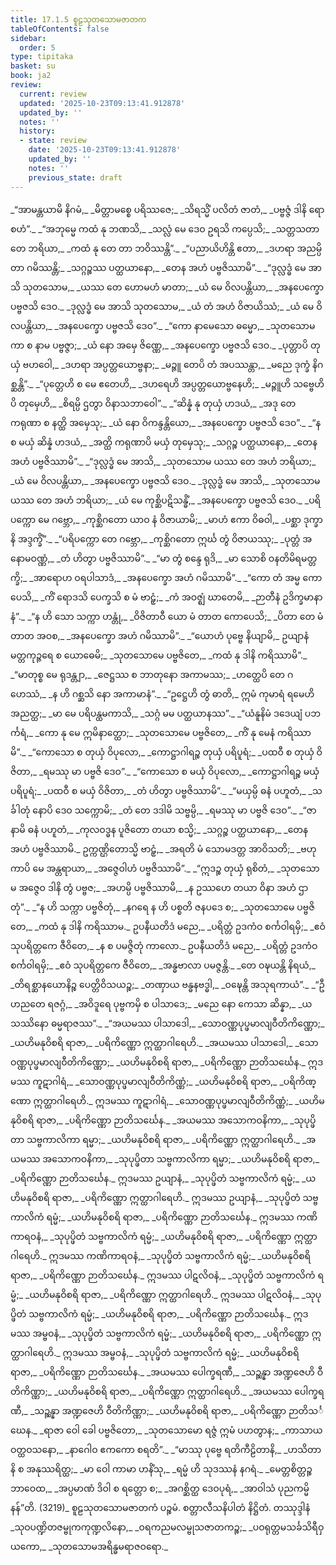```yaml
---
title: 17.1.5 စူဠသုတသောမဇာတက
tableOfContents: false
sidebar:
  order: 5
type: tipitaka
basket: su
book: ja2
review:
  current: review
  updated: '2025-10-23T09:13:41.912878'
  updated_by: ''
  notes: ''
  history:
  - state: review
    date: '2025-10-23T09:13:41.912878'
    updated_by: ''
    notes: ''
    previous_state: draft
---
```



<ReviewStatus review={frontmatter.review} showDetails={true} />

<HypothesisAnnotation frontmatter={frontmatter} />

<DynamicBreadcrumb />

<Division number="195" book="ja2" e="ch" v="23" p="25">

<Paragraph number="200" type="verses" book="ja2">
_“အာမန္တယာမိ နိဂမံ,_  
_မိတ္တာမစ္စေ ပရိဿဇေ;_  
_သိရသ္မိံ ပလိတံ ဇာတံ,_  
_ပဗ္ဗဇ္ဇံ ဒါနိ ရောစဟံ”._  

</Paragraph>

</Division>
<Division number="196" book="ja2" e="ch" v="23" p="25">

<Paragraph number="201" type="verses" book="ja2">
_“အဘုမ္မေ ကထံ နု ဘဏသိ,_  
_သလ္လံ မေ ဒေဝ ဥရသိ ကပ္ပေသိ;_  
_သတ္တသတာ တေ ဘရိယာ,_  
_ကထံ နု တေ တာ ဘဝိဿန္တိ”._  

</Paragraph>

</Division>
<Division number="197" book="ja2" e="ch" v="23" p="25">

<Paragraph number="202" type="verses" book="ja2">
_“ပညာယိဟိန္တိ ဧတာ,_  
_ဒဟရာ အညမ္ပိ တာ ဂမိဿန္တိ;_  
_သဂ္ဂဉ္စဿ ပတ္ထယာနော,_  
_တေန အဟံ ပဗ္ဗဇိဿာမိ”._  

</Paragraph>

</Division>
<Division number="198" book="ja2" e="ch" v="23" p="25">

<Paragraph number="203" type="verses" book="ja2">
_“ဒုလ္လဒ္ဓံ မေ အာသိ သုတသောမ,_  
_ယဿ တေ ဟောမဟံ မာတာ;_  
_ယံ မေ ဝိလပန္တိယာ,_  
_အနပေက္ခော ပဗ္ဗဇသိ ဒေဝ._  

</Paragraph>

</Division>
<Division number="199" book="ja2" e="ch" v="23" p="25">

<Paragraph number="204" type="verses" book="ja2">
_ဒုလ္လဒ္ဓံ မေ အာသိ သုတသောမ,_  
_ယံ တံ အဟံ ဝိဇာယိဿံ;_  
_ယံ မေ ဝိလပန္တိယာ,_  
_အနပေက္ခော ပဗ္ဗဇသိ ဒေဝ”._  

</Paragraph>

</Division>
<Division number="200" book="ja2" e="ch" v="23" p="25">

<Paragraph number="205" type="verses" book="ja2">
_“ကော နာမေသော ဓမ္မော,_  
_သုတသောမ ကာ စ နာမ ပဗ္ဗဇ္ဇာ;_  
_ယံ နော အမှေ ဇိဏ္ဏေ,_  
_အနပေက္ခော ပဗ္ဗဇသိ ဒေဝ._  

</Paragraph>

</Division>
<Division number="201" book="ja2" e="ch" v="23" p="25">

<Paragraph number="206" type="verses" book="ja2">
_ပုတ္တာပိ တုယှံ ဗဟဝေါ,_  
_ဒဟရာ အပ္ပတ္တယောဗ္ဗနာ;_  
_မဉ္ဇူ တေပိ တံ အပဿန္တာ,_  
_မညေ ဒုက္ခံ နိဂစ္ဆန္တိ”._  

</Paragraph>

</Division>
<Division number="202" book="ja2" e="ch" v="23" p="25">

<Paragraph number="207" type="verses" book="ja2">
_“ပုတ္တေဟိ စ မေ ဧတေဟိ,_  
_ဒဟရေဟိ အပ္ပတ္တယောဗ္ဗနေဟိ;_  
_မဉ္ဇူဟိ သဗ္ဗေဟိပိ တုမှေဟိ,_  
_စိရမ္ပိ ဌတွာ ဝိနာသဘာဝေါ”._  

</Paragraph>

</Division>
<Division number="203" book="ja2" e="ch" v="23" p="26">

<Paragraph number="208" type="verses" book="ja2">
_“ဆိန္နံ နု တုယှံ ဟဒယံ,_  
_အဒု တေ ကရုဏာ စ နတ္ထိ အမှေသု;_  
_ယံ နော ဝိကန္ဒန္တိယော,_  
_အနပေက္ခော ပဗ္ဗဇသိ ဒေဝ”._  

</Paragraph>

</Division>
<Division number="204" book="ja2" e="ch" v="23" p="26">

<Paragraph number="209" type="verses" book="ja2">
_“န စ မယှံ ဆိန္နံ ဟဒယံ,_  
_အတ္ထိ ကရုဏာပိ မယှံ တုမှေသု;_  
_သဂ္ဂဉ္စ ပတ္ထယာနော,_  
_တေန အဟံ ပဗ္ဗဇိဿာမိ”._  

</Paragraph>

</Division>
<Division number="205" book="ja2" e="ch" v="23" p="26">

<Paragraph number="210" type="verses" book="ja2">
_“ဒုလ္လဒ္ဓံ မေ အာသိ,_  
_သုတသောမ ယဿ တေ အဟံ ဘရိယာ;_  
_ယံ မေ ဝိလပန္တိယာ,_  
_အနပေက္ခော ပဗ္ဗဇသိ ဒေဝ._  

</Paragraph>

</Division>
<Division number="206" book="ja2" e="ch" v="23" p="26">

<Paragraph number="211" type="verses" book="ja2">
_ဒုလ္လဒ္ဓံ မေ အာသိ,_  
_သုတသောမ ယဿ တေ အဟံ ဘရိယာ;_  
_ယံ မေ ကုစ္ဆိပဋိသန္ဓိံ,_  
_အနပေက္ခော ပဗ္ဗဇသိ ဒေဝ._  

</Paragraph>

</Division>
<Division number="207" book="ja2" e="ch" v="23" p="26">

<Paragraph number="212" type="verses" book="ja2">
_ပရိပက္ကော မေ ဂဗ္ဘော,_  
_ကုစ္ဆိဂတော ယာဝ နံ ဝိဇာယာမိ;_  
_မာဟံ ဧကာ ဝိဓဝါ,_  
_ပစ္ဆာ ဒုက္ခာနိ အဒ္ဒက္ခိံ”._  

</Paragraph>

</Division>
<Division number="208" book="ja2" e="ch" v="23" p="26">

<Paragraph number="213" type="verses" book="ja2">
_“ပရိပက္ကော တေ ဂဗ္ဘော,_  
_ကုစ္ဆိဂတော ဣင်္ဃ တွံ ဝိဇာယဿု;_  
_ပုတ္တံ အနောမဝဏ္ဏံ,_  
_တံ ဟိတွာ ပဗ္ဗဇိဿာမိ”._  

</Paragraph>

</Division>
<Division number="209" book="ja2" e="ch" v="23" p="26">

<Paragraph number="214" type="verses" book="ja2">
_“မာ တွံ စန္ဒေ ရုဒိ,_  
_မာ သောစိ ဝနတိမိရမတ္တက္ခိ;_  
_အာရောဟ ဝရပါသာဒံ,_  
_အနပေက္ခော အဟံ ဂမိဿာမိ”._  

</Paragraph>

</Division>
<Division number="210" book="ja2" e="ch" v="23" p="27">

<Paragraph number="215" type="verses" book="ja2">
_“ကော တံ အမ္မ ကောပေသိ,_  
_ကိံ ရောဒသိ ပေက္ခသိ စ မံ ဗာဠှံ;_  
_ကံ အဝဇ္ဈံ ဃာတေမိ,_  
_ဉာတီနံ ဥဒိက္ခမာနာနံ”._  

</Paragraph>

</Division>
<Division number="211" book="ja2" e="ch" v="23" p="27">

<Paragraph number="216" type="verses" book="ja2">
_“န ဟိ သော သက္ကာ ဟန္တုံ,_  
_ဝိဇိတာဝီ ယော မံ တာတ ကောပေသိ;_  
_ပိတာ တေ မံ တာတ အဝစ,_  
_အနပေက္ခော အဟံ ဂမိဿာမိ”._  

</Paragraph>

</Division>
<Division number="212" book="ja2" e="ch" v="23" p="27">

<Paragraph number="217" type="verses" book="ja2">
_“ယောဟံ ပုဗ္ဗေ နိယျာမိ,_  
ဥယျာနံ မတ္တကုဉ္ဇရေ စ ယောဓေမိ;_  
_သုတသောမေ ပဗ္ဗဇိတေ,_  
_ကထံ နု ဒါနိ ကရိဿာမိ”._  

</Paragraph>

</Division>
<Division number="213" book="ja2" e="ch" v="23" p="27">

<Paragraph number="218" type="verses" book="ja2">
_“မာတုစ္စ မေ ရုဒန္တျာ,_  
_ဇေဋ္ဌဿ စ ဘာတုနော အကာမဿ;_  
_ဟတ္ထေပိ တေ ဂဟေဿံ,_  
_န ဟိ ဂစ္ဆသိ နော အကာမာနံ”._  

</Paragraph>

</Division>
<Division number="214" book="ja2" e="ch" v="23" p="27">

<Paragraph number="219" type="verses" book="ja2">
_“ဥဋ္ဌေဟိ တွံ ဓာတိ,_  
ဣမံ ကုမာရံ ရမေဟိ အညတ္ထ;_  
_မာ မေ ပရိပန္ထမကာသိ,_  
_သဂ္ဂံ မမ ပတ္ထယာနဿ”._  

</Paragraph>

</Division>
<Division number="215" book="ja2" e="ch" v="23" p="27">

<Paragraph number="220" type="verses" book="ja2">
_“ယံနူနိမံ ဒဒေယျံ ပဘင်္ကရံ,_  
_ကော နု မေ ဣမိနာတ္ထော;_  
_သုတသောမေ ပဗ္ဗဇိတေ,_  
_ကိံ နု မေနံ ကရိဿာမိ”._  

</Paragraph>

</Division>
<Division number="216" book="ja2" e="ch" v="23" p="28">

<Paragraph number="221" type="verses" book="ja2">
_“ကောသော စ တုယှံ ဝိပုလော,_  
_ကောဋ္ဌာဂါရဉ္စ တုယှံ ပရိပူရံ;_  
_ပထဝီ စ တုယှံ ဝိဇိတာ,_  
_ရမဿု မာ ပဗ္ဗဇိ ဒေဝ”._  

</Paragraph>

</Division>
<Division number="217" book="ja2" e="ch" v="23" p="28">

<Paragraph number="222" type="verses" book="ja2">
_“ကောသော စ မယှံ ဝိပုလော,_  
_ကောဋ္ဌာဂါရဉ္စ မယှံ ပရိပူရံ;_  
_ပထဝီ စ မယှံ ဝိဇိတာ,_  
_တံ ဟိတွာ ပဗ္ဗဇိဿာမိ”._  

</Paragraph>

</Division>
<Division number="218" book="ja2" e="ch" v="23" p="28">

<Paragraph number="223" type="verses" book="ja2">
_“မယှမ္ပိ ဓနံ ပဟူတံ,_  
_သင်္ခါတုံ နောပိ ဒေဝ သက္ကောမိ;_  
_တံ တေ ဒဒါမိ သဗ္ဗမ္ပိ,_  
_ရမဿု မာ ပဗ္ဗဇိ ဒေဝ”._  

</Paragraph>

</Division>
<Division number="219" book="ja2" e="ch" v="23" p="28">

<Paragraph number="224" type="verses" book="ja2">
_“ဇာနာမိ ဓနံ ပဟူတံ,_  
_ကုလဝဒ္ဓန ပူဇိတော တယာ စသ္မိ;_  
_သဂ္ဂဉ္စ ပတ္ထယာနော,_  
_တေန အဟံ ပဗ္ဗဇိဿာမိ._  

</Paragraph>

</Division>
<Division number="220" book="ja2" e="ch" v="23" p="28">

<Paragraph number="225" type="verses" book="ja2">
ဥက္ကဏ္ဌိတောသ္မိ ဗာဠှံ,_  
_အရတိ မံ သောမဒတ္တ အာဝိသတိ;_  
_ဗဟုကာပိ မေ အန္တရာယာ,_  
_အဇ္ဇေဝါဟံ ပဗ္ဗဇိဿာမိ”._  

</Paragraph>

</Division>
<Division number="221" book="ja2" e="ch" v="23" p="28">

<Paragraph number="226" type="verses" book="ja2">
_“ဣဒဉ္စ တုယှံ ရုစိတံ,_  
_သုတသောမ အဇ္ဇေဝ ဒါနိ တွံ ပဗ္ဗဇ;_  
_အဟမ္ပိ ပဗ္ဗဇိဿာမိ,_  
_န ဥဿဟေ တယာ ဝိနာ အဟံ ဌာတုံ”._  

</Paragraph>

</Division>
<Division number="222" book="ja2" e="ch" v="23" p="28">

<Paragraph number="227" type="verses" book="ja2">
_“န ဟိ သက္ကာ ပဗ္ဗဇိတုံ,_  
_နဂရေ န ဟိ ပစ္စတိ ဇနပဒေ စ;_  
_သုတသောမေ ပဗ္ဗဇိတေ,_  
_ကထံ နု ဒါနိ ကရိဿာမ._  

</Paragraph>

</Division>
<Division number="223" book="ja2" e="ch" v="23" p="28">

<Paragraph number="228" type="verses" book="ja2">
ဥပနီယတိဒံ မညေ,_  
_ပရိတ္တံ ဥဒကံဝ စင်္ကဝါရမှိ;_  
_ဧဝံ သုပရိတ္တကေ ဇီဝိတေ,_  
_န စ ပမဇ္ဇိတုံ ကာလော._  

</Paragraph>

</Division>
<Division number="224" book="ja2" e="ch" v="23" p="28">

<Paragraph number="229" type="verses" book="ja2">
ဥပနီယတိဒံ မညေ,_  
_ပရိတ္တံ ဥဒကံဝ စင်္ကဝါရမှိ;_  
_ဧဝံ သုပရိတ္တကေ ဇီဝိတေ,_  
_အန္ဓဗာလာ ပမဇ္ဇန္တိ._  

</Paragraph>

</Division>
<Division number="225" book="ja2" e="ch" v="23" p="28">

<Paragraph number="230" type="verses" book="ja2">
_တေ ဝဍ္ဎယန္တိ နိရယံ,_  
_တိရစ္ဆာနယောနိဉ္စ ပေတ္တိဝိသယဉ္စ;_  
_တဏှာယ ဗန္ဓနဗဒ္ဓါ,_  
_ဝဍ္ဎေန္တိ အသုရကာယံ”._  

</Paragraph>

</Division>
<Division number="226" book="ja2" e="ch" v="23" p="29">

<Paragraph number="231" type="verses" book="ja2">
_“ဦဟညတေ ရဇဂ္ဂံ,_  
_အဝိဒူရေ ပုဗ္ဗကမှိ စ ပါသာဒေ;_  
_မညေ နော ကေသာ ဆိန္နာ,_  
_ယသဿိနော ဓမ္မရာဇဿ”._  

</Paragraph>

</Division>
<Division number="227" book="ja2" e="ch" v="23" p="29">

<Paragraph number="232" type="verses" book="ja2">
_“အယမဿ ပါသာဒေါ,_  
_သောဝဏ္ဏပုပ္ဖမာလျဝီတိကိဏ္ဏော;_  
_ယဟိမနုဝိစရိ ရာဇာ,_  
_ပရိကိဏ္ဏော ဣတ္ထာဂါရေဟိ._  

</Paragraph>

</Division>
<Division number="228" book="ja2" e="ch" v="23" p="29">

<Paragraph number="233" type="verses" book="ja2">
_အယမဿ ပါသာဒေါ,_  
_သောဝဏ္ဏပုပ္ဖမာလျဝီတိကိဏ္ဏော;_  
_ယဟိမနုဝိစရိ ရာဇာ,_  
_ပရိကိဏ္ဏော ဉာတိသင်္ဃေန._  

</Paragraph>

</Division>
<Division number="229" book="ja2" e="ch" v="23" p="29">

<Paragraph number="234" type="verses" book="ja2">
ဣဒမဿ ကူဋာဂါရံ,_  
_သောဝဏ္ဏပုပ္ဖမာလျဝီတိကိဏ္ဏံ;_  
_ယဟိမနုဝိစရိ ရာဇာ,_  
_ပရိကိဏ္ဏော ဣတ္ထာဂါရေဟိ._  

</Paragraph>

</Division>
<Division number="230" book="ja2" e="ch" v="23" p="29">

<Paragraph number="235" type="verses" book="ja2">
ဣဒမဿ ကူဋာဂါရံ,_  
_သောဝဏ္ဏပုပ္ဖမာလျဝီတိကိဏ္ဏံ;_  
_ယဟိမနုဝိစရိ ရာဇာ,_  
_ပရိကိဏ္ဏော ဉာတိသင်္ဃေန._  

</Paragraph>

</Division>
<Division number="231" book="ja2" e="ch" v="23" p="29">

<Paragraph number="236" type="verses" book="ja2">
_အယမဿ အသောကဝနိကာ,_  
_သုပုပ္ဖိတာ သဗ္ဗကာလိကာ ရမ္မာ;_  
_ယဟိမနုဝိစရိ ရာဇာ,_  
_ပရိကိဏ္ဏော ဣတ္ထာဂါရေဟိ._  

</Paragraph>

</Division>
<Division number="232" book="ja2" e="ch" v="23" p="29">

<Paragraph number="237" type="verses" book="ja2">
_အယမဿ အသောကဝနိကာ,_  
_သုပုပ္ဖိတာ သဗ္ဗကာလိကာ ရမ္မာ;_  
_ယဟိမနုဝိစရိ ရာဇာ,_  
_ပရိကိဏ္ဏော ဉာတိသင်္ဃေန._  

</Paragraph>

</Division>
<Division number="233" book="ja2" e="ch" v="23" p="29">

<Paragraph number="238" type="verses" book="ja2">
ဣဒမဿ ဥယျာနံ,_  
_သုပုပ္ဖိတံ သဗ္ဗကာလိကံ ရမ္မံ;_  
_ယဟိမနုဝိစရိ ရာဇာ,_  
_ပရိကိဏ္ဏော ဣတ္ထာဂါရေဟိ._  

</Paragraph>

</Division>
<Division number="234" book="ja2" e="ch" v="23" p="29">

<Paragraph number="239" type="verses" book="ja2">
ဣဒမဿ ဥယျာနံ,_  
_သုပုပ္ဖိတံ သဗ္ဗကာလိကံ ရမ္မံ;_  
_ယဟိမနုဝိစရိ ရာဇာ,_  
_ပရိကိဏ္ဏော ဉာတိသင်္ဃေန._  

</Paragraph>

</Division>
<Division number="235" book="ja2" e="ch" v="23" p="29">

<Paragraph number="240" type="verses" book="ja2">
ဣဒမဿ ကဏိကာရဝနံ,_  
_သုပုပ္ဖိတံ သဗ္ဗကာလိကံ ရမ္မံ;_  
_ယဟိမနုဝိစရိ ရာဇာ,_  
_ပရိကိဏ္ဏော ဣတ္ထာဂါရေဟိ._  

</Paragraph>

</Division>
<Division number="236" book="ja2" e="ch" v="23" p="29">

<Paragraph number="241" type="verses" book="ja2">
ဣဒမဿ ကဏိကာရဝနံ,_  
_သုပုပ္ဖိတံ သဗ္ဗကာလိကံ ရမ္မံ;_  
_ယဟိမနုဝိစရိ ရာဇာ,_  
_ပရိကိဏ္ဏော ဉာတိသင်္ဃေန._  

</Paragraph>

</Division>
<Division number="237" book="ja2" e="ch" v="23" p="29">

<Paragraph number="242" type="verses" book="ja2">
ဣဒမဿ ပါဋလိဝနံ,_  
_သုပုပ္ဖိတံ သဗ္ဗကာလိကံ ရမ္မံ;_  
_ယဟိမနုဝိစရိ ရာဇာ,_  
_ပရိကိဏ္ဏော ဣတ္ထာဂါရေဟိ._  

</Paragraph>

</Division>
<Division number="238" book="ja2" e="ch" v="23" p="29">

<Paragraph number="243" type="verses" book="ja2">
ဣဒမဿ ပါဋလိဝနံ,_  
_သုပုပ္ဖိတံ သဗ္ဗကာလိကံ ရမ္မံ;_  
_ယဟိမနုဝိစရိ ရာဇာ,_  
_ပရိကိဏ္ဏော ဉာတိသင်္ဃေန._  

</Paragraph>

</Division>
<Division number="239" book="ja2" e="ch" v="23" p="30">

<Paragraph number="244" type="verses" book="ja2">
ဣဒမဿ အမ္ဗဝနံ,_  
_သုပုပ္ဖိတံ သဗ္ဗကာလိကံ ရမ္မံ;_  
_ယဟိမနုဝိစရိ ရာဇာ,_  
_ပရိကိဏ္ဏော ဣတ္ထာဂါရေဟိ._  

</Paragraph>

</Division>
<Division number="240" book="ja2" e="ch" v="23" p="30">

<Paragraph number="245" type="verses" book="ja2">
ဣဒမဿ အမ္ဗဝနံ,_  
_သုပုပ္ဖိတံ သဗ္ဗကာလိကံ ရမ္မံ;_  
_ယဟိမနုဝိစရိ ရာဇာ,_  
_ပရိကိဏ္ဏော ဉာတိသင်္ဃေန._  

</Paragraph>

</Division>
<Division number="241" book="ja2" e="ch" v="23" p="30">

<Paragraph number="246" type="verses" book="ja2">
_အယမဿ ပေါက္ခရဏီ,_  
_သဉ္ဆန္နာ အဏ္ဍဇေဟိ ဝီတိကိဏ္ဏာ;_  
_ယဟိမနုဝိစရိ ရာဇာ,_  
_ပရိကိဏ္ဏော ဣတ္ထာဂါရေဟိ._  

</Paragraph>

</Division>
<Division number="242" book="ja2" e="ch" v="23" p="30">

<Paragraph number="247" type="verses" book="ja2">
_အယမဿ ပေါက္ခရဏီ,_  
_သဉ္ဆန္နာ အဏ္ဍဇေဟိ ဝီတိကိဏ္ဏာ;_  
_ယဟိမနုဝိစရိ ရာဇာ,_  
_ပရိကိဏ္ဏော ဉာတိသင်္ဃေန._  

</Paragraph>

</Division>
<Division number="243" book="ja2" e="ch" v="23" p="30">

<Paragraph number="248" type="verses" book="ja2">
_ရာဇာ ဝေါ ခေါ ပဗ္ဗဇိတော,_  
_သုတသောမော ရဇ္ဇံ ဣမံ ပဟတွာန;_  
_ကာသာယဝတ္ထဝသနော,_  
_နာဂေါဝ ဧကကော စရတိ”._  

</Paragraph>

</Division>
<Division number="244" book="ja2" e="ch" v="23" p="30">

<Paragraph number="249" type="verses" book="ja2">
_“မာဿု ပုဗ္ဗေ ရတိကီဠိတာနိ,_  
_ဟသိတာနိ စ အနုဿရိတ္ထ;_  
_မာ ဝေါ ကာမာ ဟနိံသု,_  
_ရမ္မံ ဟိ သုဒဿနံ နဂရံ._  

</Paragraph>

</Division>
<Division number="245" book="ja2" e="ch" v="23" p="30">

<Paragraph number="250" type="verses" book="ja2">
_မေတ္တစိတ္တဉ္စ ဘာဝေထ,_  
_အပ္ပမာဏံ ဒိဝါ စ ရတ္တော စ;_  
_အဂစ္ဆိတ္ထ ဒေဝပုရံ,_  
_အာဝါသံ ပုညကမ္မိနန်”တိ. (3219)_  


</Paragraph>
</Division>

<Paragraph number="251" type="center" book="ja2">
စူဠသုတသောမဇာတကံ ပဉ္စမံ.



</Paragraph>

<Paragraph number="252" type="center" book="ja2">
စတ္တာလီသနိပါတံ နိဋ္ဌိတံ.



</Paragraph>

<Paragraph number="253" type="center" book="ja2">
တဿုဒ္ဒါနံ


</Paragraph>

<Paragraph number="254" type="verses" book="ja2">
_သုဝပဏ္ဍိတဇမ္ဗုကကုဏ္ဍလိနော,_  
_ဝရကညမလမ္ဗုသဇာတကဉ္စ;_  
_ပဝရုတ္တမသင်္ခသိရီဝှယကော,_  
_သုတသောမအရိန္ဓမရာဇဝရော._
</Paragraph>